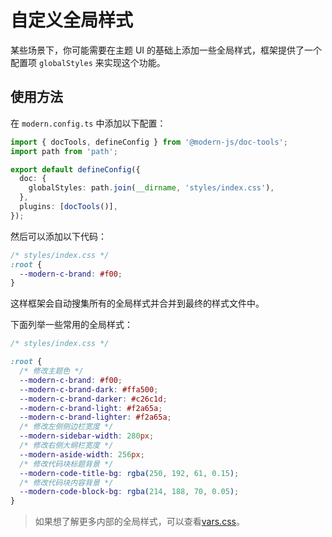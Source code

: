 # 自定义全局样式

某些场景下，你可能需要在主题 UI 的基础上添加一些全局样式，框架提供了一个配置项 `globalStyles` 来实现这个功能。

## 使用方法

在 `modern.config.ts` 中添加以下配置：

```ts title="modern.config.ts"
import { docTools, defineConfig } from '@modern-js/doc-tools';
import path from 'path';

export default defineConfig({
  doc: {
    globalStyles: path.join(__dirname, 'styles/index.css'),
  },
  plugins: [docTools()],
});
```

然后可以添加以下代码：

```css
/* styles/index.css */
:root {
  --modern-c-brand: #f00;
}
```

这样框架会自动搜集所有的全局样式并合并到最终的样式文件中。

下面列举一些常用的全局样式：

```css
/* styles/index.css */

:root {
  /* 修改主题色 */
  --modern-c-brand: #f00;
  --modern-c-brand-dark: #ffa500;
  --modern-c-brand-darker: #c26c1d;
  --modern-c-brand-light: #f2a65a;
  --modern-c-brand-lighter: #f2a65a;
  /* 修改左侧侧边栏宽度 */
  --modern-sidebar-width: 280px;
  /* 修改右侧大纲栏宽度 */
  --modern-aside-width: 256px;
  /* 修改代码块标题背景 */
  --modern-code-title-bg: rgba(250, 192, 61, 0.15);
  /* 修改代码块内容背景 */
  --modern-code-block-bg: rgba(214, 188, 70, 0.05);
}
```

> 如果想了解更多内部的全局样式，可以查看[vars.css](https://github.com/web-infra-dev/modern.js/blob/main/packages/cli/doc-core/src/theme-default/styles/vars.css)。
